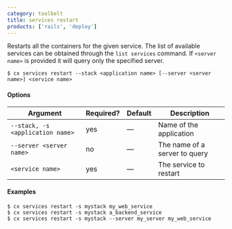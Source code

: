 ```yaml
---
category: toolbelt
title: services restart
products: ['rails', 'deploy']
---
```


Restarts all the containers for the given service. The list of available  services can be obtained through the `list services` command. If `<server name>` is provided it will query only the specified server.

```shell
$ cx services restart --stack <application name> [--server <server name>] <service name>
```

#### Options

| Argument | Required? | Default | Description |
|  ---  |  ---  |  ---  |  ---  |
| `--stack, -s <application name>` | yes | — | Name of the application |
| `--server <server name>` | no | — | The name of a server to query |
| `<service name>` | yes | — | The service to restart |

#### Examples

```shell
$ cx services restart -s mystack my_web_service
$ cx services restart -s mystack a_backend_service
$ cx services restart -s mystack --server my_server my_web_service
```
